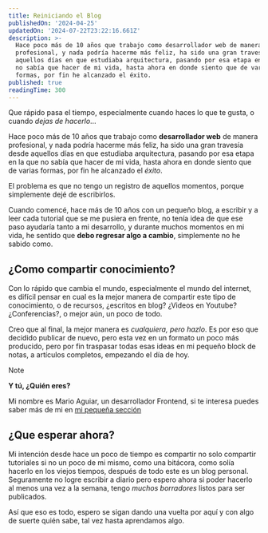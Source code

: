 ```yaml
---
title: Reiniciando el Blog
publishedOn: '2024-04-25'
updatedOn: '2024-07-22T23:22:16.661Z'
description: >-
  Hace poco más de 10 años que trabajo como desarrollador web de manera
  profesional, y nada podría hacerme más feliz, ha sido una gran travesía desde
  aquellos días en que estudiaba arquitectura, pasando por esa etapa en la que
  no sabía que hacer de mi vida, hasta ahora en donde siento que de varias
  formas, por fin he alcanzado el éxito.
published: true
readingTime: 300
---
```


Que rápido pasa el tiempo, especialmente cuando haces lo que te gusta, o cuando 
_dejas de hacerlo_…

Hace poco más de 10 años que trabajo como **desarrollador web** de manera profesional, 
y nada podría hacerme más feliz, ha sido una gran travesía desde aquellos días 
en que estudiaba arquitectura, pasando por esa etapa en la que no sabía que hacer 
de mi vida, hasta ahora en donde siento que de varias formas, por fin he alcanzado 
el _éxito_.

El problema es que no tengo un registro de aquellos momentos, porque simplemente 
dejé de escribirlos.

Cuando comencé, hace más de 10 años con un pequeño blog, a escribir y a leer cada 
tutorial que se me pusiera en frente, no tenía idea de que ese paso ayudaría tanto 
a mi desarrollo, y durante muchos momentos en mi vida, he sentido que **debo regresar 
algo a cambio**, simplemente no he sabido como.

## ¿Como compartir conocimiento?

Con lo rápido que cambia el mundo, especialmente el mundo del internet, es difícil 
pensar en cual es la mejor manera de compartir este tipo de conocimiento, o de 
recursos, ¿escritos en blog? ¿Videos en Youtube? ¿Conferencias?, o mejor aún, 
un poco de todo.

Creo que al final, la mejor manera es _cualquiera, pero hazlo_. Es por eso que 
decidido publicar de nuevo, pero esta vez en un formato un poco más producido, 
pero por fin traspasar todas esas ideas en mi pequeño block de notas, a artículos 
completos, empezando el día de hoy.

> [!NOTE]
> **Y tú, ¿Quién eres?**
> 
> Mi nombre es Mario Aguiar, un desarrollador Frontend, si te interesa puedes saber más de mi en [mi pequeña sección](/sobre-mi)

## ¿Que esperar ahora?

Mi intención desde hace un poco de tiempo es compartir no solo compartir tutoriales 
si no un poco de mi mismo, como una bitácora, como solía hacerlo en los viejos tiempos, 
después de todo este es un blog personal. Seguramente no logre escribir a diario pero espero 
ahora si poder hacerlo al menos una vez a la semana, tengo _muchos borradores_ listos 
para ser publicados.

Así que eso es todo, espero se sigan dando una vuelta por aquí y con algo de suerte 
quién sabe, tal vez hasta aprendamos algo.
